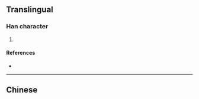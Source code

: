 {{character info/new}}
{{also|壋}}
==Translingual==

===Han character===
{{Han char|rn=32|rad=土|as=06|sn=9|four=|canj=GFSM|ids=⿰土当}}

# {{defn|Han|sort=土06}}

====References====
* {{Han ref|kx=0228.291|hdz=10439.021|uh=57B1|ud=22449}}

----

==Chinese==
{{zh-see|壋}}